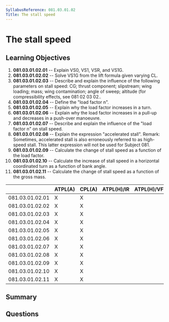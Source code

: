 ```yaml
---
SyllabusReference: 081.03.01.02
Title: The stall speed
---
```


# The stall speed

## Learning Objectives

1.  **081.03.01.02.01** -- Explain VS0, VS1, VSR, and VS1G.
2.  **081.03.01.02.02** -- Solve VS1G from the lift formula given varying CL.
3.  **081.03.01.02.03** -- Describe and explain the influence of the following
    parameters on stall speed: CG; thrust component; slipstream; wing loading;
    mass; wing contamination; angle of sweep; altitude (for compressibility
    effects, see 081 02 03 02..
4.  **081.03.01.02.04** -- Define the "load factor n".
5.  **081.03.01.02.05** -- Explain why the load factor increases in a turn.
6.  **081.03.01.02.06** -- Explain why the load factor increases in a pull-up and
    decreases in a push-over manoeuvre.
7.  **081.03.01.02.07** -- Describe and explain the influence of the "load factor
    n" on stall speed.
8.  **081.03.01.02.08** -- Explain the expression "accelerated stall". Remark:
    Sometimes, accelerated stall is also erroneously referred to as high-speed
    stall. This latter expression will not be used for Subject 081.
9.  **081.03.01.02.09** -- Calculate the change of stall speed as a function of
    the load factor.
10. **081.03.01.02.10** -- Calculate the increase of stall speed in a horizontal
    coordinated turn as a function of bank angle.
11. **081.03.01.02.11** -- Calculate the change of stall speed as a function of
    the gross mass.

|                 | ATPL(A) | CPL(A) | ATPL(H)/IR | ATPL(H)/VFR | CPL(H) | IR | CBIR(A) |
| --------------- | ------- | ------ | ---------- | ----------- | ------ | -- | ------- |
| 081.03.01.02.01 | X       | X      |            |             |        |    |         |
| 081.03.01.02.02 | X       | X      |            |             |        |    |         |
| 081.03.01.02.03 | X       | X      |            |             |        |    |         |
| 081.03.01.02.04 | X       | X      |            |             |        |    |         |
| 081.03.01.02.05 | X       | X      |            |             |        |    |         |
| 081.03.01.02.06 | X       | X      |            |             |        |    |         |
| 081.03.01.02.07 | X       | X      |            |             |        |    |         |
| 081.03.01.02.08 | X       | X      |            |             |        |    |         |
| 081.03.01.02.09 | X       | X      |            |             |        |    |         |
| 081.03.01.02.10 | X       | X      |            |             |        |    |         |
| 081.03.01.02.11 | X       | X      |            |             |        |    |         |

## Summary

## Questions
